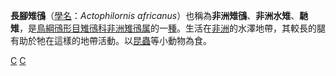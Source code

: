 {{unreferenced|time=2011-02-03T06:00:40+00:00}}
{{Speciesbox
| taxon = Actophilornis africanus
| binomial_authority = Gmelin，1789
| image = African Jacana (Actophilornis africanus).jpg
| status = LC | status_system = IUCN3.1
| range_map=Actophilornis africana map.png
}}
'''長腳雉鴴'''（[[學名|學名]]：''Actophilornis africanus''）也稱為'''非洲雉鴴'''、'''非洲水雉'''、'''馳雉'''，是[[鳥綱|鳥綱]][[鴴形目|鴴形目]][[雉鴴科|雉鴴科]][[非洲雉鴴属|非洲雉鴴属]]的一[[種|種]]。生活在[[非洲|非洲]]的水澤地帶，其較長的腿有助於牠在這樣的地帶活動。以[[昆蟲|昆蟲]]等小動物為食。

{{taxonbar}}
[[Category:_1789年描述的鳥類|C]]
[[Category:雉鴴科|C]]